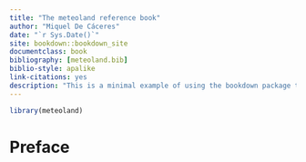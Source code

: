 ```yaml
--- 
title: "The meteoland reference book"
author: "Miquel De Cáceres"
date: "`r Sys.Date()`"
site: bookdown::bookdown_site
documentclass: book
bibliography: [meteoland.bib]
biblio-style: apalike
link-citations: yes
description: "This is a minimal example of using the bookdown package to write a book. The output format for this example is bookdown::gitbook."
---
```


```r
library(meteoland)
```

# Preface {-}